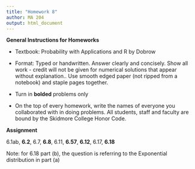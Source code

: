 ```yaml
---
title: "Homework 8"
author: MA 204
output: html_document
---
```


**General Instructions for Homeworks**

- Textbook: 	Probability with Applications and R by Dobrow

- Format: 	Typed or handwritten. Answer clearly and concisely. Show all work - credit will not be given for numerical solutions that appear without explanation.. Use smooth edged paper (not ripped from a notebook) and staple pages together.

- Turn in **bolded** problems only

- On the top of every homework, write the names of everyone you collaborated with in doing problems. All students, staff and faculty are bound by the Skidmore College Honor Code.


**Assignment**

6.1ab, **6.2**, 6.7, **6.8**, 6.11, **6.57**, **6.12**, 6.17, **6.18**

Note: for 6.18 part (b), the question is referring to the Exponential distribution in part (a) 



